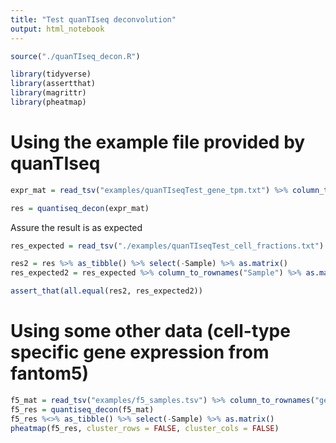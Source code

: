 ```yaml
---
title: "Test quanTIseq deconvolution"
output: html_notebook
---
```


```r
source("./quanTIseq_decon.R")

library(tidyverse)
library(assertthat)
library(magrittr)
library(pheatmap)
```

# Using the example file provided by quanTIseq
```r
expr_mat = read_tsv("examples/quanTIseqTest_gene_tpm.txt") %>% column_to_rownames("GENE")

res = quantiseq_decon(expr_mat)
```

Assure the result is as expected

```r
res_expected = read_tsv("./examples/quanTIseqTest_cell_fractions.txt") 

res2 = res %>% as_tibble() %>% select(-Sample) %>% as.matrix()
res_expected2 = res_expected %>% column_to_rownames("Sample") %>% as.matrix()

assert_that(all.equal(res2, res_expected2))
```

# Using some other data (cell-type specific gene expression from fantom5)
```r
f5_mat = read_tsv("examples/f5_samples.tsv") %>% column_to_rownames("gene_symbol")
f5_res = quantiseq_decon(f5_mat) 
f5_res %<>% as_tibble() %>% select(-Sample) %>% as.matrix()
pheatmap(f5_res, cluster_rows = FALSE, cluster_cols = FALSE)
```